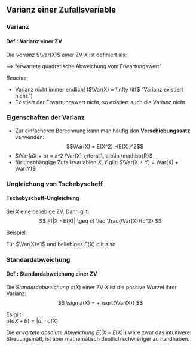 ## Varianz einer Zufallsvariable

### Varianz

::: {.block}
#### Def.: **Varianz einer ZV**  
Die *Varianz* $\Var(X)$ einer ZV $X$ ist definiert als:
\begin{align*}
\Var(X) &:= E\left[(X -E(X))^2\right] \\
        &\phantom{:}= \begin{cases} 
             \sum_{x \in T_X} (x - E(X))^2 f_X(x) & X \text{ diskret} \\
              \int_{-\infty}^\infty (x - E(X))^2 f_X(x) \,dx & X \text{ stetig}
            \end{cases}
\end{align*}
:::

$\implies$ "erwartete quadratische Abweichung vom Erwartungswert"

*Beachte:* 

- Varianz nicht immer endlich! ($\Var(X) = \infty \iff$ "Varianz existiert nicht.")
- Existiert der Erwartungswert nicht, so existiert auch die Varianz nicht.

### Eigenschaften der Varianz

-	Zur einfacheren Berechnung kann man häufig den **Verschiebungssatz** verwenden:
$$\Var(X) = E(X^2) -(E(X))^2$$
\note{
\begin{align*}
\Var(X) & =  E\left[(X - E X)^2\right]\\
& = & E\left[X^2 - 2XE (X) + (E X)^2\right]\\
& = & E X^2 - E(2XE X) + E((E X)^2)\\
& = & E X^2 - 2E XE (X) + (E X)^2 = E X^2 - (E X)^2
\end{align*}
}
- $\Var(aX + b) = a^2 \Var(X) \;\forall\, a,b\in \mathbb{R}$
- für unabhängige Zufallsvariablen $X, Y$ gilt: $\Var(X + Y) = \Var(X) + \Var(Y)$

### Ungleichung von Tschebyscheff 

:::{.block}
#### Tschebyscheff-Ungleichung
Sei $X$ eine beliebige ZV. Dann gilt:
$$
P(|X - E(X)| \geq c) \leq \frac{\Var(X)}{c^2}
$$
:::

Beispiel: 

Für $\Var(X)=1$ und beliebiges $E(X)$ gilt also
\begin{align*}
P(|X - E(X)| \geq 1) &\leq  1 \\
P(|X - E(X)| \geq 2) &\leq  \frac{1}{4} \\
P(|X - E(X)| \geq 3) &\leq  \frac{1}{9}
\end{align*}

### Standardabweichung 

::: {.block}
#### Def.: **Standardabweichung** einer ZV  
Die *Standardabweichung* $\sigma(X)$ einer ZV $X$ ist die positive Wurzel ihrer Varianz:
$$
\sigma(X) = + \sqrt{\Var(X)}
$$
:::

Es gilt:  
$\sigma(aX + b) = |a| \cdot \sigma(X)$
\  
\  

Die *erwartete absolute Abweichung* $E(|X - E(X)|)$ wäre zwar das intuitivere Streuungsmaß, 
ist aber mathematisch deutlich schwieriger zu handhaben.

\note{
Als Streuungsparameter sind Varianzen noch nicht auf der richtigen Skala, denn sie
geben ja die mittlere *quadratische* Abweichung wieder! Daher
definiert man die **Standardabweichung**
}
